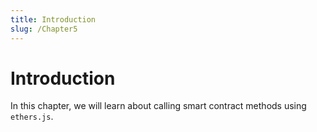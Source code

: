 ```yaml
---
title: Introduction
slug: /Chapter5
---
```


# Introduction

In this chapter, we will learn about calling smart contract methods using `ethers.js`.
